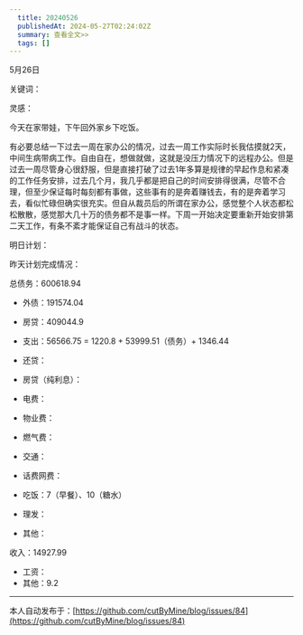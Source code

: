 ```yaml
---
  title: 20240526
  publishedAt: 2024-05-27T02:24:02Z
  summary: 查看全文>>
  tags: []
---
```


5月26日

关键词：

灵感：

今天在家带娃，下午回外家乡下吃饭。

有必要总结一下过去一周在家办公的情况，过去一周工作实际时长我估摸就2天，中间生病带病工作。自由自在，想做就做，这就是没压力情况下的远程办公。但是过去一周尽管身心很舒服，但是直接打破了过去1年多算是规律的早起作息和紧凑的工作任务安排，过去几个月，我几乎都是把自己的时间安排得很满，尽管不合理，但至少保证每时每刻都有事做，这些事有的是奔着赚钱去，有的是奔着学习去，看似忙碌但确实很充实。但自从裁员后的所谓在家办公，感觉整个人状态都松松散散，感觉那大几十万的债务都不是事一样。下周一开始决定要重新开始安排第二天工作，有条不紊才能保证自己有战斗的状态。

明日计划：

昨天计划完成情况：

总债务：600618.94
- 外债：191574.04
- 房贷：409044.9

- 支出：56566.75 = 1220.8 + 53999.51（债务）+ 1346.44
- 还贷：
- 房贷（纯利息）：
- 电费：
- 物业费：
- 燃气费：
- 交通：
- 话费网费：
- 吃饭：7（早餐）、10（糖水）
- 理发：
- 其他：

收入：14927.99
- 工资：
- 其他：9.2


---
本人自动发布于：[https://github.com/cutByMine/blog/issues/84](https://github.com/cutByMine/blog/issues/84)
